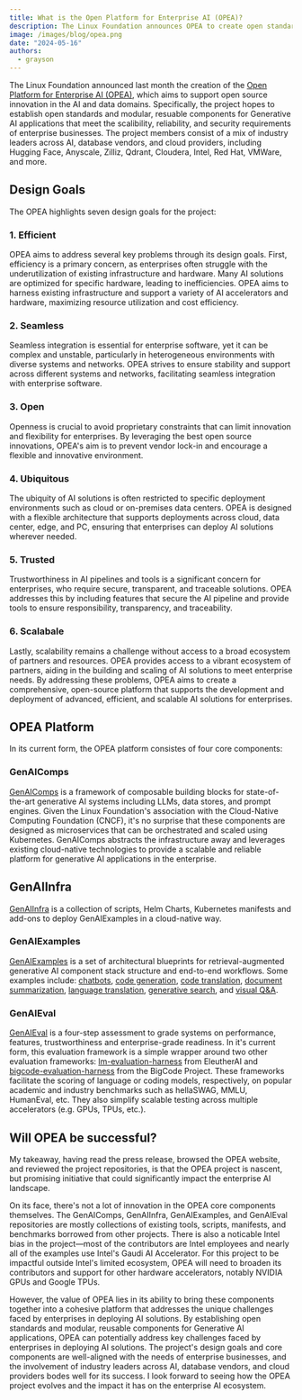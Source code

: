 ```yaml
---
title: What is the Open Platform for Enterprise AI (OPEA)?
description: The Linux Foundation announces OPEA to create open standards in Generative AI for the enterprise.
image: /images/blog/opea.png
date: "2024-05-16"
authors:
  - grayson
---
```


The Linux Foundation announced last month the creation of the [Open Platform for Enterprise AI (OPEA)](https://opea.dev), which aims to support open source innovation in the AI and data domains. Specifically, the project hopes to establish open standards and modular, resuable components for Generative AI applications that meet the scalibility, reliability, and security requirements of enterprise businesses. The project members consist of a mix of industry leaders across AI, database vendors, and cloud providers, including Hugging Face, Anyscale, Zilliz, Qdrant, Cloudera, Intel, Red Hat, VMWare, and more.

## Design Goals

The OPEA highlights seven design goals for the project:

### 1. Efficient

OPEA aims to address several key problems through its design goals. First, efficiency is a primary concern, as enterprises often struggle with the underutilization of existing infrastructure and hardware. Many AI solutions are optimized for specific hardware, leading to inefficiencies. OPEA aims to harness existing infrastructure and support a variety of AI accelerators and hardware, maximizing resource utilization and cost efficiency.

### 2. Seamless

Seamless integration is essential for enterprise software, yet it can be complex and unstable, particularly in heterogeneous environments with diverse systems and networks. OPEA strives to ensure stability and support across different systems and networks, facilitating seamless integration with enterprise software.

### 3. Open

Openness is crucial to avoid proprietary constraints that can limit innovation and flexibility for enterprises. By leveraging the best open source innovations, OPEA's aim is to prevent vendor lock-in and encourage a flexible and innovative environment.

### 4. Ubiquitous

The ubiquity of AI solutions is often restricted to specific deployment environments such as cloud or on-premises data centers. OPEA is designed with a flexible architecture that supports deployments across cloud, data center, edge, and PC, ensuring that enterprises can deploy AI solutions wherever needed.

### 5. Trusted

Trustworthiness in AI pipelines and tools is a significant concern for enterprises, who require secure, transparent, and traceable solutions. OPEA addresses this by including features that secure the AI pipeline and provide tools to ensure responsibility, transparency, and traceability.

### 6. Scalabale

Lastly, scalability remains a challenge without access to a broad ecosystem of partners and resources. OPEA provides access to a vibrant ecosystem of partners, aiding in the building and scaling of AI solutions to meet enterprise needs. By addressing these problems, OPEA aims to create a comprehensive, open-source platform that supports the development and deployment of advanced, efficient, and scalable AI solutions for enterprises.

## OPEA Platform

In its current form, the OPEA platform consistes of four core components:  

### GenAIComps

[GenAIComps](https://github.com/opea-project/GenAIComps) is a framework of composable building blocks for state-of-the-art generative AI systems including LLMs, data stores, and prompt engines. Given the Linux Foundation's association with the Cloud-Native Computing Foundation (CNCF), it's no surprise that these components are designed as microservices that can be orchestrated and scaled using Kubernetes. GenAIComps abstracts the infrastructure away and leverages existing cloud-native technologies to provide a scalable and reliable platform for generative AI applications in the enterprise.

## GenAIInfra

[GenAIInfra](https://github.com/opea-project/GenAIInfra) is a collection of scripts, Helm Charts, Kubernetes manifests and add-ons to deploy GenAIExamples in a cloud-native way.

### GenAIExamples   

[GenAIExamples](https://github.com/opea-project/GenAIExamples) is a set of architectural blueprints for retrieval-augmented generative AI component stack structure and end-to-end workflows. Some examples include: [chatbots](https://github.com/opea-project/GenAIExamples/blob/main/ChatQnA/README.md), [code generation](https://github.com/opea-project/GenAIExamples/blob/main/CodeGen/README.md), [code translation](https://github.com/opea-project/GenAIExamples/blob/main/CodeTrans/README.md), [document summarization](https://github.com/opea-project/GenAIExamples/blob/main/DocSum/README.md), [language translation](https://github.com/opea-project/GenAIExamples/blob/main/Translation/README.md), [generative search](https://github.com/opea-project/GenAIExamples/blob/main/SearchQnA/README.md), and [visual Q&A](https://github.com/opea-project/GenAIExamples/blob/main/VisualQnA/README.md).

### GenAIEval

[GenAIEval](https://github.com/opea-project/GenAIEval) is a four-step assessment to grade systems on performance, features, trustworthiness and enterprise-grade readiness. In it's current form, this evaluation framework is a simple wrapper around two other evaluation frameworks: [lm-evaluation-harness](https://github.com/EleutherAI/lm-evaluation-harness/) from EleutherAI and [bigcode-evaluation-harness](https://github.com/bigcode-project/bigcode-evaluation-harness) from the BigCode Project. These frameworks facilitate the scoring of language or coding models, respectively, on popular academic and industry benchmarks such as hellaSWAG, MMLU, HumanEval, etc. They also simplify scalable testing across multiple accelerators (e.g. GPUs, TPUs, etc.).

## Will OPEA be successful?

My takeaway, having read the press release, browsed the OPEA website, and reviewed the project repositories, is that the OPEA project is nascent, but promising initiative that could significantly impact the enterprise AI landscape. 

On its face, there's not a lot of innovation in the OPEA core components themselves. The GenAIComps, GenAIInfra, GenAIExamples, and GenAIEval repositories are mostly collections of existing tools, scripts, manifests, and benchmarks borrowed from other projects. There is also a noticable Intel bias in the project—most of the contributors are Intel employees and nearly all of the examples use Intel's Gaudi AI Accelerator. For this project to be impactful outside Intel's limited ecosystem, OPEA will need to broaden its contributors and support for other hardware accelerators, notably NVIDIA GPUs and Google TPUs.

However, the value of OPEA lies in its ability to bring these components together into a cohesive platform that addresses the unique challenges faced by enterprises in deploying AI solutions. By establishing open standards and modular, reusable components for Generative AI applications, OPEA can potentially address key challenges faced by enterprises in deploying AI solutions. The project's design goals and core components are well-aligned with the needs of enterprise businesses, and the involvement of industry leaders across AI, database vendors, and cloud providers bodes well for its success. I look forward to seeing how the OPEA project evolves and the impact it has on the enterprise AI ecosystem. 


